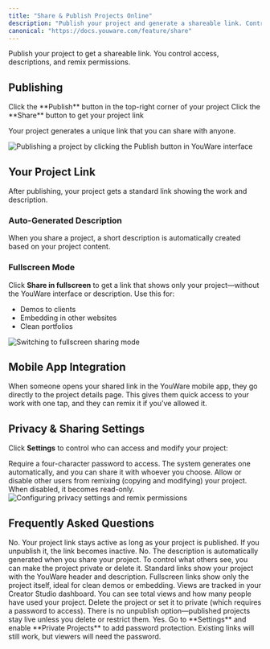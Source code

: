 ```yaml
---
title: "Share & Publish Projects Online"
description: "Publish your project and generate a shareable link. Control who can see and remix your work."
canonical: "https://docs.youware.com/feature/share"
---
```


Publish your project to get a shareable link. You control access, descriptions, and remix permissions.

## Publishing

<Steps>
  <Step title="Publish">
    Click the **Publish** button in the top-right corner of your project
  </Step>
  <Step title="Share">
    Click the **Share** button to get your project link
  </Step>
</Steps>

Your project generates a unique link that you can share with anyone.

<img src="/images/share-publish.gif" alt="Publishing a project by clicking the Publish button in YouWare interface" />

## Your Project Link

After publishing, your project gets a standard link showing the work and description.

### Auto-Generated Description

When you share a project, a short description is automatically created based on your project content.

### Fullscreen Mode

Click **Share in fullscreen** to get a link that shows only your project—without the YouWare interface or description. Use this for:
- Demos to clients
- Embedding in other websites
- Clean portfolios

<img src="/images/share-fullscreen.gif" alt="Switching to fullscreen sharing mode" />

## Mobile App Integration

When someone opens your shared link in the YouWare mobile app, they go directly to the project details page. This gives them quick access to your work with one tap, and they can remix it if you've allowed it.

## Privacy & Sharing Settings

Click **Settings** to control who can access and modify your project:

<AccordionGroup>
  <Accordion title="Private Projects">
    Require a four-character password to access. The system generates one automatically, and you can share it with whoever you choose.
  </Accordion>

  <Accordion title="Remix Permissions">
    Allow or disable other users from remixing (copying and modifying) your project. When disabled, it becomes read-only.
  </Accordion>
</AccordionGroup>

<img src="/images/share-settings.gif" alt="Configuring privacy settings and remix permissions" />

## Frequently Asked Questions

<AccordionGroup>
  <Accordion title="Does my shared link expire?">
    No. Your project link stays active as long as your project is published. If you unpublish it, the link becomes inactive.
  </Accordion>

  <Accordion title="Can I change the auto-generated description?">
    No. The description is automatically generated when you share your project. To control what others see, you can make the project private or delete it.
  </Accordion>

  <Accordion title="What's the difference between standard and fullscreen links?">
    Standard links show your project with the YouWare header and description. Fullscreen links show only the project itself, ideal for clean demos or embedding.
  </Accordion>

  <Accordion title="Can I track how many times my project was viewed?">
    Views are tracked in your Creator Studio dashboard. You can see total views and how many people have used your project.
  </Accordion>

  <Accordion title="How do I stop sharing my project?">
    Delete the project or set it to private (which requires a password to access). There is no unpublish option—published projects stay live unless you delete or restrict them.
  </Accordion>

  <Accordion title="Can I make an already-shared project private?">
    Yes. Go to **Settings** and enable **Private Projects** to add password protection. Existing links will still work, but viewers will need the password.
  </Accordion>
</AccordionGroup>